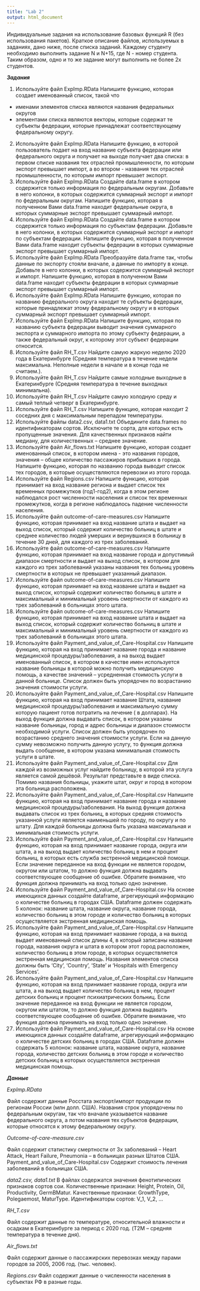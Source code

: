 ```yaml
---
title: "Lab 2"
output: html_document
---
```


Индивидуальные задания на использование базовых функций R (без использования пакетов).
Краткое описание файлов, используемых в заданиях, дано ниже, после списка заданий.
Каждому студенту необходимо выполнить задание N и N+15, где N - номер студента. Таким образом, одно и то же задание могут выполнить не более 2х студентов.

***Задания***

1. Используйте файл ExpImp.RData
Напишите функцию, которая создает именованный список, такой что
 - именами элементов списка являются названия федеральных округов
 - элементами списка являются векторы, которые содержат те субъекты федерации, которые принадлежат соответствующему федеральному округу.
2. Используйте файл ExpImp.RData
Напишите функцию, в которой пользователь подает на вход название субъекта федерации или федерального округа и получает на выходе получает два списка: в первом списке названия тех отраслей промышленности, по которым экспорт превышает импорт, а во втором - названия тех отраслей промышленности, по которым импорт превышает экспорт.
3. Используйте файл ExpImp.RData
Создайте data.frame в котором содержится только информация по федеральным округам. Добавьте в него колонки, в которых содержится суммарный экспорт и импорт по федеральным округам. Напишите функцию, которая в полученном Вами data.frame находит федеральные округа, в которых суммарные экспорт превышает суммарный импорт.
4. Используйте файл ExpImp.RData
Создайте data.frame в котором содержится только информация по субъектам федерации. Добавьте в него колонки, в которых содержится суммарный экспорт и импорт по субъектам федерации. Напишите функцию, которая в полученном Вами data.frame находит субъекты федерации в которых суммарные экспорт превышает суммарный импорт.
5. Используйте файл ExpImp.RData
Преобразуйте data.frame так, чтобы данные по экспорту стояли вначале, а данные по импорту в конце. Добавьте в него колонки, в которых содержится суммарный экспорт и импорт. Напишите функцию, которая в полученном Вами data.frame находит субъекты федерации в которых суммарные экспорт превышает суммарный импорт.
6. Используйте файл ExpImp.RData
Напишите функцию, которая по названию федерального округа находит те субъекты федерации, которые принадлежат этому федеральному округу и в которых суммарный экспорт превышает суммарный импорт.
7. Используйте файл ExpImp.RData
Напишите функцию, которая по названию субъекта федерации выводит значения суммарного экспорта и суммарного импорта по этому субъекту федерации, а также федеральный округ, к которому этот субъект федерации относится.
8. Используйте файл RH_T.csv
Найдите самую жаркую неделю 2020 года в Екатеринбурге (Средняя температура в течение недели максимальна. Неполные недели в начале и в конце года не считаем.).
9. Используйте файл RH_T.csv
Найдите самые холодные выходные в Екатеринбурге (Средняя температура в течение выходных минимальна).
10. Используйте файл RH_T.csv
Найдите самую холодную среду и самый теплый четверг в Екатеринбурге.
11. Используйте файл RH_T.csv
Напишите функцию, которая находит 2 соседних дня с максимальным перепадом температуры.
12. Используйте файлы data2.csv, data1.txt
Объедините data.frames по идентификаторам сортов. Исключите те сорта, для которых есть пропущенные значения. Для качественных признаков найти медиану, для количественных – среднее значение.
13. Используйте файл Air_flows.txt
Напишите функцию, которая создает именованный список, в котором имена - это названия городов, значения – общее количество пассажиров прибывших в города. Напишите функцию, которая по названию города выводит список тех городов, в которые осуществляются перевозки из этого города.
14. Используйте файл Regions.csv
Напишите функцию, которая принимает на вход название региона и выдает список тех временных промежутков (год1-год2), когда в этом регионе наблюдался рост численности населения и список тех временных промежутков, когда в регионе наблюдалось падение численности населения.
15. Используйте файл outcome-of-care-measures.csv
Напишите функцию, которая принимает на вход название штата и выдает на выход список, который содержит количество больниц в штате и среднее количество людей умерших и вернувшихся в больницу в течение 30 дней, для каждого из трех заболеваний.
16. Используйте файл outcome-of-care-measures.csv
Напишите функцию, которая принимает на вход название города и допустимый диапазон смертности и выдает на выход список, в котором для каждого из трех заболеваний указаны названия тех больниц уровень смертности в которых не превышает указанный диапазон.
17. Используйте файл outcome-of-care-measures.csv
Напишите функцию, которая принимает на вход название штата и выдает на выход список, который содержит количество больниц в штате и максимальный и минимальный уровень смертности от каждого из трех заболеваний в больницах этого штата.
18. Используйте файл outcome-of-care-measures.csv
Напишите функцию, которая принимает на вход название штата и выдает на выход список, который содержит количество больниц в штате и максимальный и минимальный уровень смертности от каждого из трех заболеваний в больницах этого штата.
19. Используйте файл Payment_and_value_of_Care-Hospital.csv
Напишите функцию, которая на вход принимает название города и название медицинской процедуры/заболевания, а на выход выдает именованный список, в котором в качестве имен используется название больницы в которой можно получить медицинскую помощь, а качестве значений – усредненная стоимость услуги в данной больнице. Список должен быть упорядочен по возрастанию значения стоимости услуги.
20. Используйте файл Payment_and_value_of_Care-Hospital.csv
Напишите функцию, которая на вход принимает название Штата, название медицинской процедуры/заболевания и максимальную сумму которую пациент готов потратить на лечение ( в долларах). На выход функция должна выдавать список, в котором указаны название больницы, город и адрес больницы и диапазон стоимости необходимой услуги. Список должен быть упорядочен по возрастанию среднего значения стоимости услуги. Если на данную сумму невозможно получить данную услугу, то функция должна выдать сообщение, в котором указана минимальная стоимость услуги в штате.
21. Используйте файл Payment_and_value_of_Care-Hospital.csv
Для каждой из возможных услуг найдите больницу, в которой эта услуга является самой дешёвой. Результат представьте в виде списка. Помимо названия больницы, укажите штат, округ и город в котором эта больница расположена.
22. Используйте файл Payment_and_value_of_Care-Hospital.csv
Напишите функцию, которая на вход принимает название города и название медицинской процедуры/заболевания. На выход функция должна выдавать список из трех больниц, в которых средняя стоимость указанной услуги является наименьшей по городу, по округу и по штату. Для каждой больницы должна быть указана максимальная и минимальная стоимость услуги.
23. Используйте файл Payment_and_value_of_Care-Hospital.csv
Напишите функцию, которая на вход принимает название города, округа или штата, а на выход выдает количество больниц в нем и процент больниц, в которых есть служба экстренной медицинской помощи. Если значение переданное на вход функции не является городом, округом или штатом, то должно функция должна выдавать соответствующее сообщение об ошибке. Обратите внимание, что функция должна принимать на вход только одно значение.
24. Используйте файл Payment_and_value_of_Care-Hospital.csv
На основе имеющихся данных создайте dataframe, агрегирующий информацию о количестве больниц в городах США. Dataframe должен содержать 5 колонок: название штата, название округа, название города, количество больниц в этом городе и количество больниц в которых осуществляется экстренная медицинская помощь.
25. Используйте файл Payment_and_value_of_Care-Hospital.csv
Напишите функцию, которая на вход принимает название города, а на выход выдает именованный список длины 4, в который записаны название города, названия округа и штата в котором этот город расположен, количество больниц в этом городе, в которых осуществляется экстренная медицинская помощь. Названия элементов списка должны быть ‘City’, ‘Country’, ‘State’ и ‘Hospitals with Emergency Services’.
26. Используйте файл Payment_and_value_of_Care-Hospital.csv
Напишите функцию, которая на вход принимает название города, округа или штата, а на выход выдает количество больниц в нем, процент детских больниц и процент психиатрических больниц. Если значение переданное на вход функции не является городом, округом или штатом, то должно функция должна выдавать соответствующее сообщение об ошибке. Обратите внимание, что функция должна принимать на вход только одно значение.
27. Используйте файл Payment_and_value_of_Care-Hospital.csv
На основе имеющихся данных создайте dataframe, агрегирующий информацию о количестве детских больниц в городах США. Dataframe должен содержать 5 колонок: название штата, название округа, название города, количество детских больниц в этом городе и количество детских больниц в которых осуществляется экстренная медицинская помощь.


***Данные***

_ExpImp.RData_

Файл содержит данные Росстата экспорт/импорт продукции по регионам России (млн долл. США).
Названия строк упорядочены по федеральным округам, так что вначале указывается название федерального округа, а потом названия тех субъектов федерации, которые относятся к этому федеральному округу.

_Outcome-of-care-measure.csv_

Файл содержит статистику смертности от 3х заболеваний – Heart Attack, Heart Failure, Pneumonia – в больницах разных Штатов США.
Payment_and_value_of_Care-Hospital.csv
Содержит стоимость лечения заболеваний в больницах США.

_data2.csv, data1.txt_
В файлах содержатся значения фенотипических признаков сортов сои.
Количественные признаки: Height, Protein, Oil, Productivity, GermBMatur.
Качественные признаки: GrowthType, Polegaemost, MaturType.
Идентификаторы сортов: V_1, V_2, …

_RH_T.csv_

Файл содержит данные по температуре, относительной влажности и осадкам в Екатеринбурге за период с 2020 год. (T2M – средняя температура в течение дня).

_Air_flows.txt_

Файл содержит данные о пассажирских перевозках между парами городов за 2005, 2006 год. (тыс. человек).

_Regions.csv_
Файл содержит данные о численности населения в субъектах РФ в разные годы.
